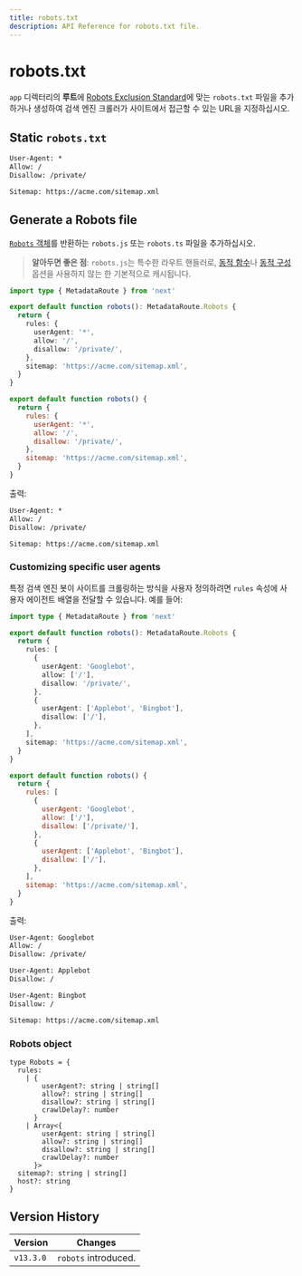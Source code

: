 ```yaml
---
title: robots.txt
description: API Reference for robots.txt file.
---
```


# robots.txt

`app` 디렉터리의 **루트**에 [Robots Exclusion Standard](https://en.wikipedia.org/wiki/Robots.txt#Standard)에 맞는 `robots.txt` 파일을 추가하거나 생성하여 검색 엔진 크롤러가 사이트에서 접근할 수 있는 URL을 지정하십시오.

## Static `robots.txt`

```txt filename="app/robots.txt"
User-Agent: *
Allow: /
Disallow: /private/

Sitemap: https://acme.com/sitemap.xml
```

## Generate a Robots file

[`Robots` 객체](#robots-object)를 반환하는 `robots.js` 또는 `robots.ts` 파일을 추가하십시오.

> **알아두면 좋은 점**: `robots.js`는 특수한 라우트 핸들러로, [동적 함수](/docs/app/building-your-application/caching#dynamic-functions)나 [동적 구성](/docs/app/building-your-application/caching#segment-config-options) 옵션을 사용하지 않는 한 기본적으로 캐시됩니다.

```ts filename="app/robots.ts" switcher
import type { MetadataRoute } from 'next'

export default function robots(): MetadataRoute.Robots {
  return {
    rules: {
      userAgent: '*',
      allow: '/',
      disallow: '/private/',
    },
    sitemap: 'https://acme.com/sitemap.xml',
  }
}
```

```js filename="app/robots.js" switcher
export default function robots() {
  return {
    rules: {
      userAgent: '*',
      allow: '/',
      disallow: '/private/',
    },
    sitemap: 'https://acme.com/sitemap.xml',
  }
}
```

출력:

```txt
User-Agent: *
Allow: /
Disallow: /private/

Sitemap: https://acme.com/sitemap.xml
```

### Customizing specific user agents

특정 검색 엔진 봇이 사이트를 크롤링하는 방식을 사용자 정의하려면 `rules` 속성에 사용자 에이전트 배열을 전달할 수 있습니다. 예를 들어:

```ts filename="app/robots.ts" switcher
import type { MetadataRoute } from 'next'

export default function robots(): MetadataRoute.Robots {
  return {
    rules: [
      {
        userAgent: 'Googlebot',
        allow: ['/'],
        disallow: '/private/',
      },
      {
        userAgent: ['Applebot', 'Bingbot'],
        disallow: ['/'],
      },
    ],
    sitemap: 'https://acme.com/sitemap.xml',
  }
}
```

```js filename="app/robots.js" switcher
export default function robots() {
  return {
    rules: [
      {
        userAgent: 'Googlebot',
        allow: ['/'],
        disallow: ['/private/'],
      },
      {
        userAgent: ['Applebot', 'Bingbot'],
        disallow: ['/'],
      },
    ],
    sitemap: 'https://acme.com/sitemap.xml',
  }
}
```

출력:

```txt
User-Agent: Googlebot
Allow: /
Disallow: /private/

User-Agent: Applebot
Disallow: /

User-Agent: Bingbot
Disallow: /

Sitemap: https://acme.com/sitemap.xml
```

### Robots object

```tsx
type Robots = {
  rules:
    | {
        userAgent?: string | string[]
        allow?: string | string[]
        disallow?: string | string[]
        crawlDelay?: number
      }
    | Array<{
        userAgent: string | string[]
        allow?: string | string[]
        disallow?: string | string[]
        crawlDelay?: number
      }>
  sitemap?: string | string[]
  host?: string
}
```

## Version History

| Version   | Changes              |
| --------- | -------------------- |
| `v13.3.0` | `robots` introduced. |
